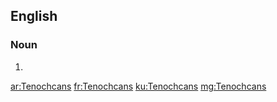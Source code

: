 ==English==

===Noun===
{{head|en|noun plural form}}

# {{plural of|Tenochcan|lang=en}}

[[ar:Tenochcans]]
[[fr:Tenochcans]]
[[ku:Tenochcans]]
[[mg:Tenochcans]]